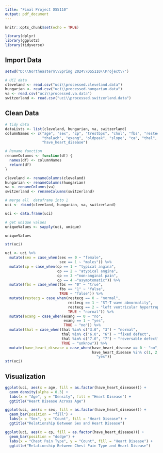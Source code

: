 ---
title: "Final Project DS5110"
output: pdf_document
---

```{r setup, include=FALSE}
knitr::opts_chunk$set(echo = TRUE)

library(dplyr)
library(ggplot2)
library(tidyverse)
```

## Import Data 
```{r}
setwd("D:\\Northeastern\\Spring 2024\\DS5110\\Project\\")

# UCI data
cleveland <- read.csv("uci\\processed.cleveland.data")
hungarian <- read.csv("uci\\processed.hungarian.data")
va <- read.csv("uci\\processed.va.data")
switzerland <- read.csv("uci\\processed.switzerland.data")
```

## Clean Data
```{r}
# tidy data
dataLists <- list(cleveland, hungarian, va, switzerland)
columnNames <- c("age", "sex", "cp", "trestbps", "chol", "fbs", "restecg", 
                 "thalach", "exang", "oldpeak", "slope", "ca", "thal",
                 "have_heart_disease")

# Rename function
renameColumns <- function(df) {
  names(df) <- columnNames
  return(df)
}

cleveland <- renameColumns(cleveland)
hungarian <- renameColumns(hungarian)
va <- renameColumns(va)
switzerland <- renameColumns(switzerland)

# merge all  dataframe into 1
uci <- rbind(cleveland, hungarian, va, switzerland)

uci <- data.frame(uci)

# get unique values
uniqueValues <- sapply(uci, unique)

uniqueValues

str(uci)

uci <- uci %>%
  mutate(sex = case_when(sex == 0 ~ "female",
                         sex == 1 ~ "males")) %>%
  mutate(cp = case_when(cp == 1 ~ "typical angina",
                        cp == 2 ~ "atypical angina",
                        cp == 3 ~"non-anginal pain",
                        cp == 4 ~"asymptomatic")) %>%
  mutate(fbs = case_when(fbs == "0" ~ "true",
                         fbs == "1" ~ "false",
                         TRUE ~ "false")) %>%
  mutate(restecg = case_when(restecg == 0 ~ "normal",
                             restecg == 1 ~ "ST-T wave abnormality",
                             restecg == 2 ~ "left ventricular hypertrophy",
                             TRUE ~ "normal")) %>%
  mutate(exang = case_when(exang == 0 ~ "no",
                           exang == 1 ~ "yes",
                           TRUE ~ "no")) %>%
  mutate(thal = case_when(thal %in% c("3.0", "3") ~ "normal",
                          thal %in% c("6.0", "6") ~ "fixed defect",
                          thal %in% c("7.0", "7") ~ "reversable defect",
                          TRUE ~ "unknow")) %>%
  mutate(have_heart_disease = case_when(have_heart_disease == 0 ~ "no",
                                        have_heart_disease %in% c(1, 2, 3, 4) ~ 
                                          "yes"))
str(uci)
```

## Visualization 
```{r}
ggplot(uci, aes(x = age, fill = as.factor(have_heart_disease))) +
  geom_density(alpha = 0.3) +
  labs(x = "Age", y = "Density", fill = "Heart Disease") +
  ggtitle("Heart Disease Across Age")

ggplot(uci, aes(x = sex, fill = as.factor(have_heart_disease))) +
  geom_bar(position = "fill") +
  labs(x = "Sex", y = "Count", fill = "Heart Disease") +
  ggtitle("Relationship Between Sex and Heart Disease")

ggplot(uci, aes(x = cp, fill = as.factor(have_heart_disease))) +
  geom_bar(position = "dodge") +
  labs(x = "Chest Pain Type", y = "Count", fill = "Heart Disease") +
  ggtitle("Relationship Between Chest Pain Type and Heart Disease")
```